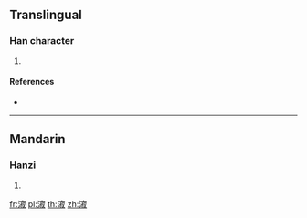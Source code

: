 {{character info/new}}
==Translingual==

===Han character===
{{Han char|rn=85|rad=水|as=11|sn=14|four=33147|canj=EJYE}}

# {{defn|Han|sort=水11}}

====References====
* {{Han ref|kx=0644.240|dkj=18104|dj=1053.020|hdz=31731.010|uh=6F03|ud=28419|bh=E26F|bd=57967}}

----

==Mandarin==

===Hanzi===
{{cmn-hanzi|pin=[[jí]] ([[ji2]]), [[lóu]] ([[lou2]])|wg=chi<sup>2</sup>, lou<sup>2</sup>}}

# {{defn|lang=cmn|sort=水11}}

[[fr:漃]]
[[pl:漃]]
[[th:漃]]
[[zh:漃]]
